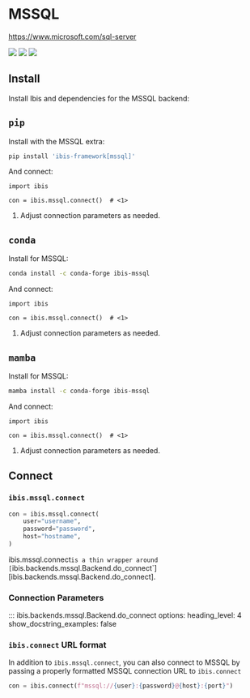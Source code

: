 # MSSQL

[https://www.microsoft.com/sql-server](https://www.microsoft.com/sql-server)

![](https://img.shields.io/badge/memtables-fallback-yellow?style=flat-square) ![](https://img.shields.io/badge/inputs-MSSQL tables-blue?style=flat-square) ![](https://img.shields.io/badge/outputs-MSSQL tables | CSV | pandas | Parquet | PyArrow-orange?style=flat-square)

## Install

Install Ibis and dependencies for the MSSQL backend:

::: {.panel-tabset}

## `pip`

Install with the MSSQL extra:

```.bash
pip install 'ibis-framework[mssql]'
```

And connect:

```.python
import ibis

con = ibis.mssql.connect()  # <1>
```

1. Adjust connection parameters as needed.

## `conda`

Install for MSSQL:

```.bash
conda install -c conda-forge ibis-mssql
```

And connect:

```.python
import ibis

con = ibis.mssql.connect()  # <1>
```

1. Adjust connection parameters as needed.

## `mamba`

Install for MSSQL:

```.bash
mamba install -c conda-forge ibis-mssql
```

And connect:

```.python
import ibis

con = ibis.mssql.connect()  # <1>
```

1. Adjust connection parameters as needed.

:::


## Connect

### `ibis.mssql.connect`

```python
con = ibis.mssql.connect(
    user="username",
    password="password",
    host="hostname",
)
```

::: {.callout-note}
ibis.mssql.connect` is a thin wrapper around [`ibis.backends.mssql.Backend.do_connect`][ibis.backends.mssql.Backend.do_connect].
:::

### Connection Parameters

<!-- prettier-ignore-start -->
::: ibis.backends.mssql.Backend.do_connect
    options:
      heading_level: 4
      show_docstring_examples: false
<!-- prettier-ignore-end -->

### `ibis.connect` URL format

In addition to `ibis.mssql.connect`, you can also connect to MSSQL by
passing a properly formatted MSSQL connection URL to `ibis.connect`

```python
con = ibis.connect(f"mssql://{user}:{password}@{host}:{port}")
```
